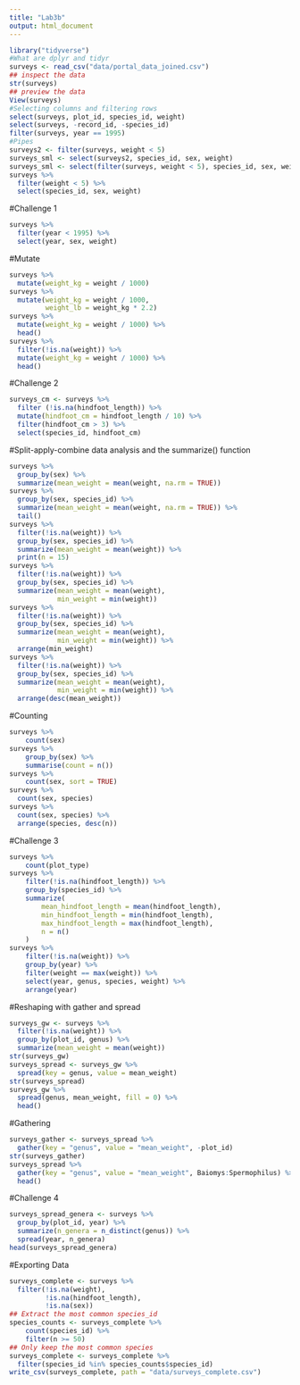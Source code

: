 ```yaml
---
title: "Lab3b"
output: html_document
---
```


```r
library("tidyverse")
#What are dplyr and tidyr
surveys <- read_csv("data/portal_data_joined.csv")
## inspect the data
str(surveys)
## preview the data
View(surveys)
#Selecting columns and filtering rows
select(surveys, plot_id, species_id, weight)
select(surveys, -record_id, -species_id)
filter(surveys, year == 1995)
#Pipes
surveys2 <- filter(surveys, weight < 5)
surveys_sml <- select(surveys2, species_id, sex, weight)
surveys_sml <- select(filter(surveys, weight < 5), species_id, sex, weight)
surveys %>%
  filter(weight < 5) %>%
  select(species_id, sex, weight)
```

#Challenge 1
```r
surveys %>%
  filter(year < 1995) %>%
  select(year, sex, weight)
```

#Mutate
```r
surveys %>%
  mutate(weight_kg = weight / 1000)
surveys %>%
  mutate(weight_kg = weight / 1000,
         weight_lb = weight_kg * 2.2)
surveys %>%
  mutate(weight_kg = weight / 1000) %>%
  head()
surveys %>%
  filter(!is.na(weight)) %>%
  mutate(weight_kg = weight / 1000) %>%
  head()
```

#Challenge 2
```r
surveys_cm <- surveys %>%
  filter (!is.na(hindfoot_length)) %>%
  mutate(hindfoot_cm = hindfoot_length / 10) %>%
  filter(hindfoot_cm > 3) %>%
  select(species_id, hindfoot_cm)

```
#Split-apply-combine data analysis and the summarize() function
```r
surveys %>%
  group_by(sex) %>%
  summarize(mean_weight = mean(weight, na.rm = TRUE))
surveys %>%
  group_by(sex, species_id) %>%
  summarize(mean_weight = mean(weight, na.rm = TRUE)) %>% 
  tail()
surveys %>%
  filter(!is.na(weight)) %>%
  group_by(sex, species_id) %>%
  summarize(mean_weight = mean(weight)) %>%
  print(n = 15)
surveys %>%
  filter(!is.na(weight)) %>%
  group_by(sex, species_id) %>%
  summarize(mean_weight = mean(weight),
            min_weight = min(weight))
surveys %>%
  filter(!is.na(weight)) %>%
  group_by(sex, species_id) %>%
  summarize(mean_weight = mean(weight),
            min_weight = min(weight)) %>%
  arrange(min_weight)
surveys %>%
  filter(!is.na(weight)) %>%
  group_by(sex, species_id) %>%
  summarize(mean_weight = mean(weight),
            min_weight = min(weight)) %>%
  arrange(desc(mean_weight))
```
#Counting 
```r
surveys %>%
    count(sex) 
surveys %>%
    group_by(sex) %>%
    summarise(count = n())
surveys %>%
    count(sex, sort = TRUE) 
surveys %>%
  count(sex, species) 
surveys %>%
  count(sex, species) %>%
  arrange(species, desc(n))
```
#Challenge 3
```r
surveys %>%
    count(plot_type) 
surveys %>%
    filter(!is.na(hindfoot_length)) %>%
    group_by(species_id) %>%
    summarize(
        mean_hindfoot_length = mean(hindfoot_length),
        min_hindfoot_length = min(hindfoot_length),
        max_hindfoot_length = max(hindfoot_length),
        n = n()
    )
surveys %>%
    filter(!is.na(weight)) %>%
    group_by(year) %>%
    filter(weight == max(weight)) %>%
    select(year, genus, species, weight) %>%
    arrange(year)
```

#Reshaping with gather and spread
```r
surveys_gw <- surveys %>%
  filter(!is.na(weight)) %>%
  group_by(plot_id, genus) %>%
  summarize(mean_weight = mean(weight))
str(surveys_gw)
surveys_spread <- surveys_gw %>%
  spread(key = genus, value = mean_weight)
str(surveys_spread)
surveys_gw %>%
  spread(genus, mean_weight, fill = 0) %>%
  head()

```
#Gathering 
```r
surveys_gather <- surveys_spread %>%
  gather(key = "genus", value = "mean_weight", -plot_id)
str(surveys_gather)
surveys_spread %>%
  gather(key = "genus", value = "mean_weight", Baiomys:Spermophilus) %>%
  head()
```
#Challenge 4
```r
surveys_spread_genera <- surveys %>%
  group_by(plot_id, year) %>%
  summarize(n_genera = n_distinct(genus)) %>%
  spread(year, n_genera)
head(surveys_spread_genera)

```

#Exporting Data
```r
surveys_complete <- surveys %>%
  filter(!is.na(weight),           
         !is.na(hindfoot_length),  
         !is.na(sex))
## Extract the most common species_id
species_counts <- surveys_complete %>%
    count(species_id) %>% 
    filter(n >= 50)
## Only keep the most common species
surveys_complete <- surveys_complete %>%
  filter(species_id %in% species_counts$species_id)
write_csv(surveys_complete, path = "data/surveys_complete.csv")
```




